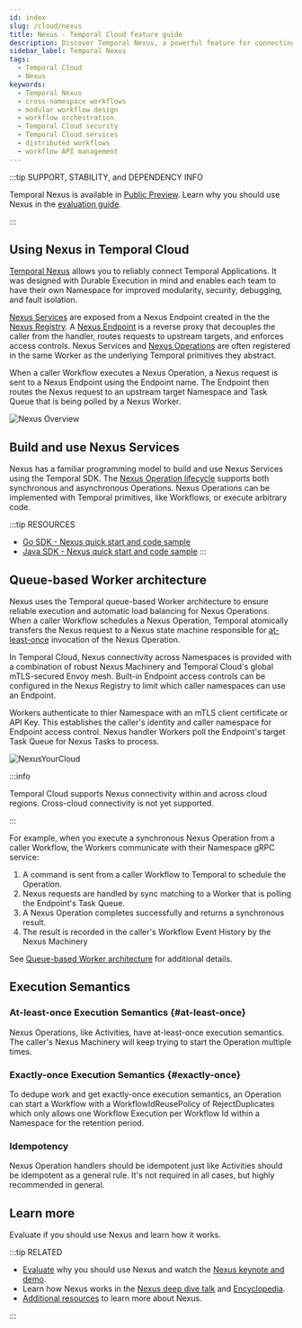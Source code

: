 ```yaml
---
id: index
slug: /cloud/nexus
title: Nexus - Temporal Cloud feature guide
description: Discover Temporal Nexus, a powerful feature for connecting durable executions across team, namespace, region, and cloud boundaries. Nexus also enables each team to have their own namespace for improved security, troubleshooting, and blast radius isolation.
sidebar_label: Temporal Nexus
tags:
  - Temporal Cloud
  - Nexus
keywords:
  - Temporal Nexus
  - cross-namespace workflows
  - modular workflow design
  - workflow orchestration
  - Temporal Cloud security
  - Temporal Cloud services
  - distributed workflows
  - workflow API management
---
```


:::tip SUPPORT, STABILITY, and DEPENDENCY INFO

Temporal Nexus is available in [Public Preview](/evaluate/development-production-features/release-stages#public-preview).
Learn why you should use Nexus in the [evaluation guide](/evaluate/nexus).

:::

## Using Nexus in Temporal Cloud
[Temporal Nexus](/evaluate/nexus) allows you to reliably connect Temporal Applications.
It was designed with Durable Execution in mind and enables each team to have their own Namespace for improved modularity, security, debugging, and fault isolation.

[Nexus Services](/nexus/services) are exposed from a Nexus Endpoint created in the the [Nexus Registry](/nexus/registry).
A [Nexus Endpoint](/nexus/endpoints) is a reverse proxy that decouples the caller from the handler, routes requests to upstream targets, and enforces access controls.
Nexus Services and [Nexus Operations](/nexus/operations) are often registered in the same Worker as the underlying Temporal primitives they abstract.

When a caller Workflow executes a Nexus Operation, a Nexus request is sent to a Nexus Endpoint using the Endpoint name.
The Endpoint then routes the Nexus request to an upstream target Namespace and Task Queue that is being polled by a Nexus Worker.

![Nexus Overview](/img/nexus-overview.png)

## Build and use Nexus Services

Nexus has a familiar programming model to build and use Nexus Services using the Temporal SDK.
The [Nexus Operation lifecycle](/nexus/operations#operation-lifecycle) supports both synchronous and asynchronous Operations.
Nexus Operations can be implemented with Temporal primitives, like Workflows, or execute arbitrary code.

:::tip RESOURCES
- [Go SDK - Nexus quick start and code sample](/develop/go/nexus)
- [Java SDK - Nexus quick start and code sample](/develop/java/nexus)
:::

## Queue-based Worker architecture

Nexus uses the Temporal queue-based Worker architecture to ensure reliable execution and automatic load balancing for Nexus Operations.
When a caller Workflow schedules a Nexus Operation, Temporal atomically transfers the Nexus request to a Nexus state machine responsible for [at-least-once](#at-least-once) invocation of the Nexus Operation.

In Temporal Cloud, Nexus connectivity across Namespaces is provided with a combination of robust Nexus Machinery and Temporal Cloud's global mTLS-secured Envoy mesh.
Built-in Endpoint access controls can be configured in the Nexus Registry to limit which caller namespaces can use an Endpoint.

Workers authenticate to thier Namespace with an mTLS client certificate or API Key.
This establishes the caller's identity and caller namespace for Endpoint access control.
Nexus handler Workers poll the Endpoint's target Task Queue for Nexus Tasks to process.

![NexusYourCloud](/img/nexus/nexus-connect-queue-based-workers.png)

:::info

Temporal Cloud supports Nexus connectivity within and across cloud regions. Cross-cloud connectivity is not yet supported.

:::

For example, when you execute a synchronous Nexus Operation from a caller Workflow, the Workers communicate with their Namespace gRPC service:
1. A command is sent from a caller Workflow to Temporal to schedule the Operation. 
2. Nexus requests are handled by sync matching to a Worker that is polling the Endpoint's Task Queue.
3. A Nexus Operation completes successfully and returns a synchronous result.
4. The result is recorded in the caller's Workflow Event History by the Nexus Machinery

See [Queue-based Worker architecture](/nexus#queue-based-worker-architecture) for additional details.

## Execution Semantics

### At-least-once Execution Semantics {#at-least-once}

Nexus Operations, like Activities, have at-least-once execution semantics.
The caller's Nexus Machinery will keep trying to start the Operation multiple times.

### Exactly-once Execution Semantics {#exactly-once}

To dedupe work and get exactly-once execution semantics, an Operation can start a Workflow with a WorkflowIdReusePolicy of RejectDuplicates which only allows one Workflow Execution per Workflow Id within a Namespace for the retention period.

### Idempotency

Nexus Operation handlers should be idempotent just like Activities should be idempotent as a general rule.
It's not required in all cases, but highly recommended in general.

## Learn more

Evaluate if you should use Nexus and learn how it works.

:::tip RELATED

- [Evaluate](/evaluate/nexus) why you should use Nexus and watch the [Nexus keynote and demo](https://youtu.be/qqc2vsv1mrU?feature=shared&t=2082).
- Learn how Nexus works in the [Nexus deep dive talk](https://www.youtube.com/watch?v=izR9dQ_eIe4) and [Encyclopedia](/nexus).
- [Additional resources](/evaluate/nexus#learn-more) to learn more about Nexus.

:::